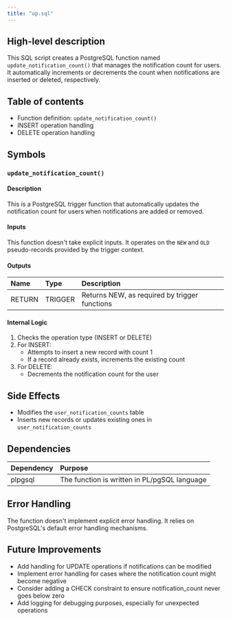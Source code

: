 ```yaml
---
title: "up.sql"
---
```


## High-level description
This SQL script creates a PostgreSQL function named `update_notification_count()` that manages the notification count for users. It automatically increments or decrements the count when notifications are inserted or deleted, respectively.

## Table of contents
- Function definition: `update_notification_count()`
- INSERT operation handling
- DELETE operation handling

## Symbols

### `update_notification_count()`
#### Description
This is a PostgreSQL trigger function that automatically updates the notification count for users when notifications are added or removed.

#### Inputs
This function doesn't take explicit inputs. It operates on the `NEW` and `OLD` pseudo-records provided by the trigger context.

#### Outputs
| Name | Type | Description |
|:-----|:-----|:------------|
| RETURN | TRIGGER | Returns NEW, as required by trigger functions |

#### Internal Logic
1. Checks the operation type (INSERT or DELETE)
2. For INSERT:
   - Attempts to insert a new record with count 1
   - If a record already exists, increments the existing count
3. For DELETE:
   - Decrements the notification count for the user

## Side Effects
- Modifies the `user_notification_counts` table
- Inserts new records or updates existing ones in `user_notification_counts`

## Dependencies
| Dependency | Purpose |
|:-----------|:--------|
| plpgsql | The function is written in PL/pgSQL language |

## Error Handling
The function doesn't implement explicit error handling. It relies on PostgreSQL's default error handling mechanisms.

## Future Improvements
- Add handling for UPDATE operations if notifications can be modified
- Implement error handling for cases where the notification count might become negative
- Consider adding a CHECK constraint to ensure notification_count never goes below zero
- Add logging for debugging purposes, especially for unexpected operations